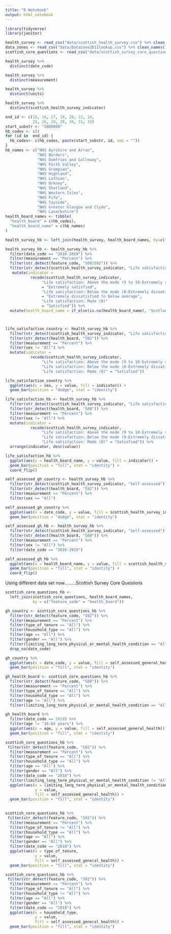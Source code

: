 ```yaml
---
title: "R Notebook"
output: html_notebook
---
```


```r
library(tidyverse)
library(janitor)
```

```r
health_survey <- read_csv("data/scottish_health_survey.csv") %>% clean_names()
data_zones <- read_csv("data/Datazone2011lookup.csv") %>% clean_names()
scottish_core_questions <- read_csv("data/scottish_survey_core_questions.csv") %>%  clean_names()

```

```r
health_survey %>% 
  distinct(date_code)
```
```r
health_survey %>% 
  distinct(measurement)
```
```r
health_survey %>% 
  distinct(units)
```

```r
health_survey %>% 
  distinct(scottish_health_survey_indicator)
```

```r
end_id <- c(15, 16, 17, 19, 20, 22, 24,
            25, 26, 29, 28, 30, 31, 32)
start_substr <- "S080000"
hb_codes <- c()
for (id in  end_id) {
  hb_codes<- c(hb_codes, paste(start_substr, id, sep = ""))
}
hb_names <- c("NHS Ayrshire and Arran",
              "NHS Borders",
              "NHS Dumfries and Galloway",
              "NHS Forth Valley",
              "NHS Grampian",
              "NHS Highland",
              "NHS Lothian",
              "NHS Orkney",
              "NHS Shetland",
              "NHS Western Isles",
              "NHS Fife",
              "NHS Tayside",
              "NHS Greater Glasgow and Clyde",
              "NHS Lanarkshire")
health_board_names <- tibble(
  "health_board" = c(hb_codes),
  "health_board_name" = c(hb_names)
)
```


```r

health_survey_hb <- left_join(health_survey, health_board_names, by=c("feature_code" = "health_board"))

health_survey_hb <- health_survey_hb %>% 
  filter(date_code == "2016-2019") %>% 
  filter(measurement == "Percent") %>% 
  filter(str_detect(feature_code, "S08|S92")) %>% 
  filter(str_detect(scottish_health_survey_indicator, "Life satisfaction")) %>% 
   mutate(indicator = 
           recode(scottish_health_survey_indicator, 
                "Life satisfaction: Above the mode (9 to 10-Extremely satisfied)" 
                = "Extremely satisfied",
                "Life satisfaction: Below the mode (0-Extremely dissatisfied to 7)" 
                = "Extremely dissatisfied to below average",
                "Life satisfaction: Mode (8)" 
                = "Satisfied")) %>% 
  mutate(health_board_name = if_else(is.na(health_board_name), "Scotland", health_board_name))




```

```r
life_satisfaction_country <- health_survey_hb %>% 
  filter(str_detect(scottish_health_survey_indicator, "Life satisfaction")) %>% 
  filter(str_detect(health_board, "S92")) %>% 
  filter(measurement == "Percent") %>% 
  filter(sex != "All") %>% 
  mutate(indicator = 
           recode(scottish_health_survey_indicator, 
                "Life satisfaction: Above the mode (9 to 10-Extremely satisfied)" = "Extremely satisfied",
                "Life satisfaction: Below the mode (0-Extremely dissatisfied to 7)" = "Extremely dissatisfied to below average",
                "Life satisfaction: Mode (8)" = "Satisfied"))
```

```r
life_satisfaction_country %>% 
  ggplot(aes(x = sex, y = value, fill = indicator)) +
  geom_bar(position = "dodge", stat = "identity")
```


```r
life_satisfaction_hb <- health_survey_hb %>% 
  filter(str_detect(scottish_health_survey_indicator, "Life satisfaction")) %>% 
  filter(str_detect(health_board, "S08")) %>% 
  filter(measurement == "Percent") %>% 
  filter(sex != "All") %>% 
  mutate(indicator = 
           recode(scottish_health_survey_indicator, 
                "Life satisfaction: Above the mode (9 to 10-Extremely satisfied)" = "Extremely satisfied",
                "Life satisfaction: Below the mode (0-Extremely dissatisfied to 7)" = "Extremely dissatisfied to below average",
                "Life satisfaction: Mode (8)" = "Satisfied")) %>% 
  arrange(indicator, desc(value))
```

```r
life_satisfaction_hb %>% 
  ggplot(aes(x = health_board_name, y = value, fill = indicator)) +
  geom_bar(position = "fill", stat = "identity") +
  coord_flip()
```

```r
self_assessed_gh_country <- health_survey_hb %>% 
  filter(str_detect(scottish_health_survey_indicator, "Self-assessed")) %>% 
  filter(str_detect(health_board, "S92")) %>% 
  filter(measurement == "Percent") %>% 
  filter(sex == "All")
```

```r
self_assessed_gh_country %>% 
  ggplot(aes(x = date_code, y = value, fill = scottish_health_survey_indicator)) +
  geom_bar(position = "dodge", stat = "identity")
```

```r
self_assessed_gh_hb <- health_survey_hb %>% 
  filter(str_detect(scottish_health_survey_indicator, "Self-assessed")) %>% 
  filter(str_detect(health_board, "S08")) %>% 
  filter(measurement == "Percent") %>% 
  filter(sex != "All") %>% 
  filter(date_code == "2016-2019")
```

```r
self_assessed_gh_hb %>% 
  ggplot(aes(x = health_board_name, y = value, fill = scottish_health_survey_indicator)) +
  geom_bar(position = "fill", stat = "identity") +
  coord_flip()
```


################## Using different data set now.........Scottish Survey Core Questions

```r
scottish_core_questions_hb <-
  left_join(scottish_core_questions, health_board_names, 
            by = c("feature_code" = "health_board"))
```

```r
gh_country <- scottish_core_questions_hb %>% 
  filter(str_detect(feature_code, "S92")) %>% 
  filter(measurement == "Percent") %>% 
  filter(type_of_tenure == "All") %>% 
  filter(household_type == "All") %>% 
  filter(age == "All") %>% 
  filter(gender == "All") %>% 
  filter(limiting_long_term_physical_or_mental_health_condition == "All") %>% 
  drop_na(date_code)
```

```r
gh_country %>% 
  ggplot(aes(x = date_code, y = value, fill = self_assessed_general_health)) +
  geom_bar(position = "fill", stat = "identity")
```

```r
gh_health_board <- scottish_core_questions_hb %>% 
  filter(str_detect(feature_code, "S08")) %>% 
  filter(measurement == "Percent") %>% 
  filter(type_of_tenure == "All") %>% 
  filter(household_type == "All") %>% 
  filter(age != "All") %>% 
  filter(limiting_long_term_physical_or_mental_health_condition == "All")
```

```r
gh_health_board %>% 
  filter(date_code == 2018) %>% 
  filter(age != "16-64 years") %>% 
  ggplot(aes(x = age, y = value, fill = self_assessed_general_health)) +
  geom_bar(position = "fill", stat = "identity")
```

```r
scottish_core_questions_hb %>% 
 filter(str_detect(feature_code, "S92")) %>% 
  filter(measurement == "Percent") %>% 
  filter(type_of_tenure == "All") %>% 
  filter(household_type == "All") %>% 
  filter(age == "All") %>% 
  filter(gender == "All") %>% 
  filter(date_code == "2018") %>% 
  filter(limiting_long_term_physical_or_mental_health_condition != "All") %>% 
  ggplot(aes(x = limiting_long_term_physical_or_mental_health_condition, 
             y = value, 
             fill = self_assessed_general_health)) +
  geom_bar(position = "fill", stat = "identity")
  
```

```r
scottish_core_questions_hb %>% 
 filter(str_detect(feature_code, "S92")) %>% 
  filter(measurement == "Percent") %>% 
  filter(type_of_tenure != "All") %>% 
  filter(household_type == "All") %>% 
  filter(age == "All") %>% 
  filter(gender == "All") %>% 
  filter(date_code == "2018") %>% 
  ggplot(aes(x = type_of_tenure, 
             y = value, 
             fill = self_assessed_general_health)) +
  geom_bar(position = "fill", stat = "identity")
```

```r
scottish_core_questions_hb %>% 
 filter(str_detect(feature_code, "S92")) %>% 
  filter(measurement == "Percent") %>% 
  filter(type_of_tenure == "All") %>% 
  filter(household_type != "All") %>% 
  filter(age == "All") %>% 
  filter(gender == "All") %>% 
  filter(date_code == "2018") %>% 
  ggplot(aes(x = household_type, 
             y = value, 
             fill = self_assessed_general_health)) +
  geom_bar(position = "fill", stat = "identity")
```

